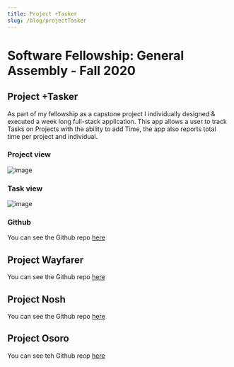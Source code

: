 ```yaml
---
title: Project +Tasker
slug: /blog/projectTasker
---
```


# Software Fellowship: General Assembly - Fall 2020

## Project +Tasker
As part of my fellowship as a capstone project I individually designed & executed a week long full-stack application. This app allows a user to track Tasks on Projects with the ability to add Time, the app also reports total time per project and individual. 

### Project view
![image](/images/tasker_tiles.png)
### Task view
![image](/images/tasker_task.jpg)
### Github
You can see the Github repo [here](https://github.com/jrandersen/tasker)

## Project Wayfarer

You can see the Github repo [here](https://github.com/danlehner/wayfarer)

## Project Nosh

You can see the Github repo [here](https://github.com/lizkane222/nosh)

## Project Osoro

You can see teh Github reop [here](https://github.com/jrandersen/osoro)